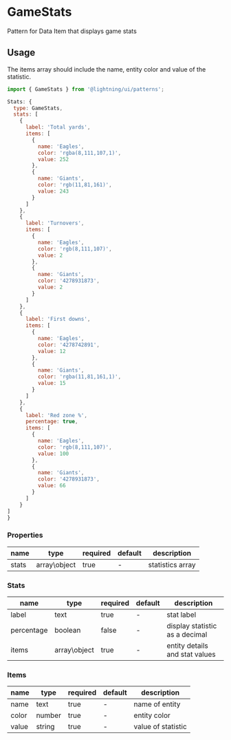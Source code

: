 
# GameStats

Pattern for Data Item that displays game stats

## Usage

The items array should include the name, entity color and value of the statistic.

```js
import { GameStats } from '@lightning/ui/patterns';

Stats: {
  type: GameStats,
  stats: [
    {
      label: 'Total yards',
      items: [
        {
          name: 'Eagles',
          color: 'rgba(8,111,107,1)',
          value: 252
        },
        {
          name: 'Giants',
          color: 'rgb(11,81,161)',
          value: 243
        }
      ]
    },
    {
      label: 'Turnovers',
      items: [
        {
          name: 'Eagles',
          color: 'rgb(8,111,107)',
          value: 2
        },
        {
          name: 'Giants',
          color: '4278931873',
          value: 2
        }
      ]
    },
    {
      label: 'First downs',
      items: [
        {
          name: 'Eagles',
          color: '4278742891',
          value: 12
        },
        {
          name: 'Giants',
          color: 'rgba(11,81,161,1)',
          value: 15
        }
      ]
    },
    {
      label: 'Red zone %',
      percentage: true,
      items: [
        {
          name: 'Eagles',
          color: 'rgb(8,111,107)',
          value: 100
        },
        {
          name: 'Giants',
          color: '4278931873',
          value: 66
        }
      ]
    }
]
}
```
<Canvas>
  <Story id="patterns-gamestats--basic" />
</Canvas>

### Properties

name|type|required|default|description
--|--|--|--|--
stats|array\object|true|-|statistics array

### Stats

name|type|required|default|description
--|--|--|--|--
label|text|true|-|stat label
percentage|boolean|false|-|display statistic as a decimal
items|array\object|true|-|entity details and stat values

### Items

name|type|required|default|description
--|--|--|--|--
name|text|true|-|name of entity
color|number|true|-|entity color
value|string|true|-|value of statistic

